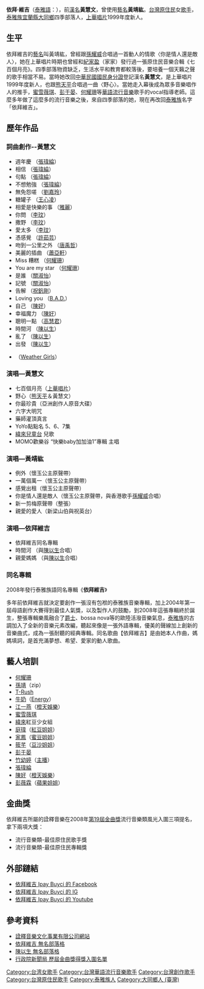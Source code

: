 {{Advert|time=2021-10-04T01:04:08+00:00}}
{{BLP unsourced|time=2021-10-04T01:04:08+00:00}}
'''依拜·維吉'''（[[泰雅語|泰雅語]]：'''{{lang|tay|Ipay Buyici}}'''），前[[漢名|漢名]]'''黃慧文'''，曾使用[[藝名|藝名]]'''黃靖紘'''。[[台灣原住民|台灣原住民]]女[[歌手|歌手]]，[[泰雅族|泰雅族]][[宜蘭縣|宜蘭縣]][[大同鄉_(臺灣)|大同鄉]]四季部落人，[[上華唱片|上華唱片]]1999年度新人。


{{藝人
| 姓名 = 依拜維吉
| 音樂類型 = [[華語流行音樂|華語流行音樂]]、[[原住民音樂|原住民音樂]]
| 網站 = *[https://www.facebook.com/ipayvigyfans 依拜維吉 Ipay Buyci 的 Facebook]
| 配偶 = [[曹登昌|曹登昌]]
| 活躍年代 = 1999年至今
| 代表作 = 〈依拜維吉〉<br>〈泰雅古訓〉<br>〈我心屬於你〉<br>〈你是情人還是敵人〉<br>〈親愛的愛人〉
| 出道日期 = 1999年
| 出道地點 = {{TWN}}
| 演奏樂器 = [[歌唱|歌唱]]
| 語言 = [[泰雅語|泰雅語]]、[[中華民國國語|國語]]
| 類型 = 女歌手
| 職業 = [[歌手|歌手]]、[[詞曲創作人|詞曲創作人]]
| 出生地點 = {{TWN}}[[宜蘭縣|宜蘭縣]] [[大同鄉|大同鄉]]（四季部落）
| 出生日期 = 
| 民族 = [[泰雅族|泰雅族]]
| 國籍 = {{ROC}}
| 英文名 = Ipay Buyci
| 圖片 = 
| goldenmelodyawards = {{Awards|award=[[最佳原住民語專輯獎_(金曲獎)|最佳原住民語專輯獎]]|year=2008年|title=《依拜維吉》}}
{{Awards|award=[[最佳原住民語專輯獎_(金曲獎)|最佳原住民語專輯獎]]|year=2008年|title=《依拜維吉》}}
}}

== 生平 ==
依拜維吉的[[藝名|藝名]]叫黃靖紘，曾經跟[[孫耀威|孫耀威]]合唱過一首動人的情歌〈你是情人還是敵人〉，她在上華唱片時期也曾經和[[紀家盈|紀家盈]]（家家）發行過一張原住民音樂合輯《七百個月亮》。四季部落物資缺乏，生活水平和教育都較落後，要培養一個天籟之聲的歌手相當不易。當時她改回[[中華民國國民身分證|中華民國國民身分證]]登記漢名'''黃慧文'''，是上華唱片1999年度新人，也跟[[熊天平|熊天平]]合唱過一曲〈野心〉。當她走入幕後成為眾多音樂唱作人的推手，[[蜜雪薇琪|蜜雪薇琪]]、[[彭于晏|彭于晏]]、[[何耀珊|何耀珊]]等[[華語流行音樂|華語流行音樂]]歌手的vocal指導老師。這麼多年做了這麼多的流行音樂之後，來自四季部落的她，現在再改回[[泰雅族|泰雅族]]名字「依拜維吉」。


==歷年作品==
===詞曲創作--黃慧文===
* 週年慶             （[[張瑋綸|張瑋綸]]）
* 相信               （[[張瑋綸|張瑋綸]]）
* 句點               （[[張瑋綸|張瑋綸]]）    
* 不想勉強           （[[張瑋綸|張瑋綸]]）    
* 無免怨嗟           （[[劉嘉玲|劉嘉玲]]）
* 糖罐子             （[[王心凌|王心凌]]）
* 相愛是快樂的事     （[[雅麗|雅麗]]）
* 你問               （[[李玟|李玟]]）
* 撒野               （[[李玟|李玟]]）
* 愛太多             （[[李玟|李玟]]）
* 憑感覺             （[[許茹芸|許茹芸]]）
* 吻到一公里之外     （[[唐禹哲|唐禹哲]]）
* 美麗的插曲         （[[蕭亞軒|蕭亞軒]]）
* Miss 糟糕          （[[何耀珊|何耀珊]]）
* You are my star    （[[何耀珊|何耀珊]]）
* 是誰               （[[關淑怡|關淑怡]]）  
* 記號               （[[關淑怡|關淑怡]]）
* 告解               （[[祝釩剛|祝釩剛]]）
* Loving you        （[[B.A.D.|B.A.D.]]）
* 自己               （[[陳好|陳好]]）
* 幸福魔力           （[[陳好|陳好]]）
* 聰明一點           （[[高慧君|高慧君]]）
* 時間河             （[[陳以生|陳以生]]）
* 亂了               （[[陳以生|陳以生]]）
* 出發               （[[陳以生|陳以生]]）
* {{lang|ja|Because of You -ひとりの夜-}}               （[[Weather_Girls|Weather Girls]]）

===演唱—黃慧文===
* 七百個月亮（[[上華唱片|上華唱片]]）
* 野心（[[熊天平|熊天平]]＆黃慧文）
* 你最珍貴（亞洲創作人原音大碟）
* 六字大明咒
* 藥師灌頂真言
* YoYo點點名 5、6、7集
* [[緯來兒童台|緯來兒童台]]  兒歌
* MOMO歡樂谷 “快樂baby加加油1”專輯 主唱

===演唱—黃靖紘===
*  例外（懷玉公主原聲帶）
*  一萬個萬一（懷玉公主原聲帶）
*  感覺出租（懷玉公主原聲帶）
*  你是情人還是敵人（懷玉公主原聲帶，與香港歌手[[孫耀威|孫耀威]]合唱）
*  新一剪梅原聲帶（整張）
*  親愛的愛人（新梁山伯與祝英台）

===演唱—依拜維吉===
*  依拜維吉同名專輯
*  時間河    （與[[陳以生|陳以生]]合唱）
*  親愛媽媽  （與[[陳以生|陳以生]]合唱）

===同名專輯===
2008年發行泰雅族語同名專輯《'''依拜維吉'''》

多年前依拜維吉就決定要創作一張沒有包袱的泰雅族音樂專輯，加上2004年第一屆母語創作大賽得到最佳人氣獎，以及製作人的鼓勵，到2008年這張專輯終於誕生，整張專輯樂風融合了[[爵士|爵士]]、bossa nova等的歐陸活潑音樂氣息，[[泰雅族|泰雅族]]的古調加入了全新的音樂元素改編，聽起來像是一張外語專輯，優美的聲線加上創新的音樂曲式，成為一張耐聽的經典專輯。同名歌曲【依拜維吉】是由她本人作曲，媽媽填詞，是首充滿夢想、希望、愛家的動人歌曲。

==藝人培訓==
* [[何耀珊|何耀珊]]　　　　　　　　 
* [[孫靖|孫靖]]（zip）
* [[T-Rush|T-Rush]]              
* [[牛奶|牛奶]]（[[Energy|Energy]]）
* [[江一燕|江一燕]]（[[橙天娛樂|橙天娛樂]]）
* [[蜜雪薇琪|蜜雪薇琪]]
* [[緯來|緯來]]紅豆少女組  
* [[庭瑋|庭瑋]]（[[紅豆姐姐|紅豆姐姐]]）
* [[家鳳|家鳳]]（[[蜜豆姐姐|蜜豆姐姐]]）
* [[筱芊|筱芊]]（[[豆沙姐姐|豆沙姐姐]]）
* [[彭于晏|彭于晏]]
* [[竹幼婷|竹幼婷]]（[[新聞主播|主播]]）
* [[張瑋綸|張瑋綸]]
* [[陳好|陳好]]（[[橙天娛樂|橙天娛樂]]）
* [[彭薇霖|彭薇霖]]（[[蘋果姐姐|蘋果姐姐]]）

==金曲獎==
依拜維吉所屬的詮釋音樂在2008年[[第19屆金曲獎|第19屆金曲獎]]流行音樂類風光入圍三項提名，拿下兩項大獎：
*流行音樂類-最佳原住民歌手獎
*流行音樂類-最佳原住民專輯獎

== 外部鏈結 ==
*[https://www.facebook.com/ipayvigyfans 依拜維吉 Ipay Buyci 的 Facebook]
*[https://www.instagram.com/missipay/?utm_medium=copy_link&fbclid=IwAR0X9Pk__WbYRw7fx0lwdPEmNysdUE7lZuXR6CSYc_3pVd06bP-jQQFLcv4 依拜維吉 Ipay Buyci 的 IG]
*[https://www.youtube.com/user/vividmvp/videos 依拜維吉 Ipay Buyci 的 Youtube] {{Wayback|url=https://www.youtube.com/user/vividmvp/videos |date=20220324062154 }}


==參考資料==
*[https://www.mvpmusic.com.tw// 詮釋音樂文化事業有限公司網站] {{Wayback|url=https://www.mvpmusic.com.tw// |date=20220418022523 }}
*[http://www.wretch.cc/blog/vividmvp 依拜維吉 無名部落格] {{Wayback|url=http://www.wretch.cc/blog/vividmvp |date=20131226231642 }}
*[http://www.wretch.cc/blog/AAPark 陳以生 無名部落格] {{Wayback|url=http://www.wretch.cc/blog/AAPark |date=20110909111931 }}
*[https://web.archive.org/web/20070929124007/http://info.gio.gov.tw/ct.asp?xItem=25585&CtNode=3750&mp=3 行政院新聞局 歷屆金曲獎得獎入圍名單]

{{DEFAULTSORT:I pay Buyici}}
{{Golden-Melody-Indigenous}}
{{Golden-Melody-Album-Indigenous}}
[[Category:台湾女歌手|Category:台湾女歌手]]
[[Category:台灣華語流行音樂歌手|Category:台灣華語流行音樂歌手]]
[[Category:台灣創作歌手|Category:台灣創作歌手]]
[[Category:台灣原住民歌手|Category:台灣原住民歌手]]
[[Category:泰雅族人|Category:泰雅族人]]
[[Category:大同鄉人_(臺灣)|Category:大同鄉人 (臺灣)]]